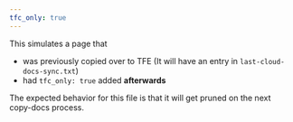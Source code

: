 ```yaml
---
tfc_only: true
---
```


This simulates a page that

- was previously copied over to TFE
  (It will have an entry in `last-cloud-docs-sync.txt`)
- had `tfc_only: true` added **afterwards**

The expected behavior for this file is that
it will get pruned on the next copy-docs process.
